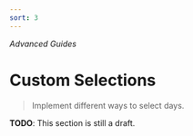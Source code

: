 ```yaml
---
sort: 3
---
```


_Advanced Guides_

# Custom Selections

> Implement different ways to select days.

**TODO**: This section is still a draft.

